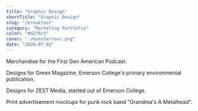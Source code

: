 ```yaml
---
title: "Graphic Design"
shortTitle: "Graphic Design"
slug: "/breakfast"
category: "Marketing Portfolio"
color: "#d2f6c5"
cover: "./monstertour.png"
date: "2020-07-02"
---
```


Merchandise for the First Gen American Podcast.

Designs for Green Magazine, Emerson College's primary environmental publication.

Designs for ZEST Media, started out of Emerson College. 

Print advertisement mockups for punk rock band "Grandma's A Metalhead".



<TREE />



<ORANGE />



<BLUE />



<GMARED />


<GMASPIKES />



<GREENCOVER />

